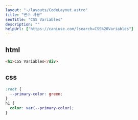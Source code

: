 ```yaml
---
layout: "~/layouts/CodeLayout.astro"
title: "변수 사용"
seoTitle: "CSS Variables"
description: ""
helpUrl: ["https://caniuse.com/?search=CSS%20Variables"]
---
```


## html

```html
<h1>CSS Variables</div>
```

## css

```css
:root {
  --primary-color: green;
}
h1 {
  color: var(--primary-color);
}
```
